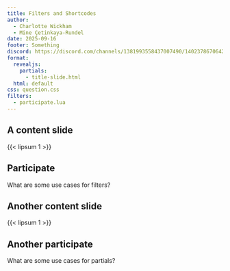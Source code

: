 ```yaml
---
title: Filters and Shortcodes
author: 
  - Charlotte Wickham
  - Mine Çetinkaya-Rundel
date: 2025-09-16
footer: Something
discord: https://discord.com/channels/1381993558437007490/1402378670642827484
format: 
  revealjs:
    partials:
      - title-slide.html
  html: default
css: question.css
filters:
  - participate.lua
---
```


## A content slide

{{< lipsum 1 >}}

## Participate 

::: {.participate}
What are some use cases for filters?
:::


## Another content slide

{{< lipsum 1 >}}

## Another participate 

::: {.participate}
What are some use cases for partials?
:::

